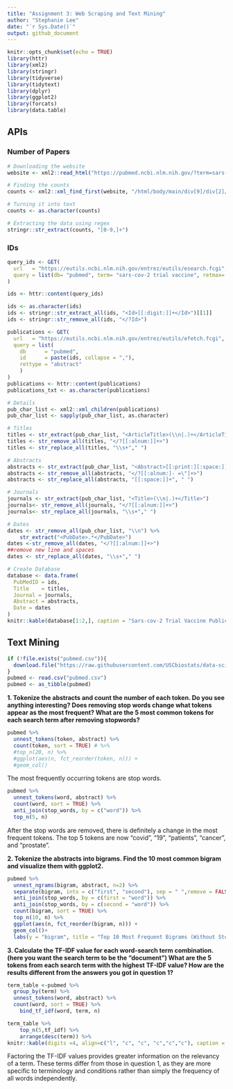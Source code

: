 ```yaml
---
title: "Assignment 3: Web Scraping and Text Mining"
author: "Stephanie Lee"
date: "`r Sys.Date()`"
output: github_document
---
```


```r
knitr::opts_chunk$set(echo = TRUE)
library(httr)
library(xml2)
library(stringr)
library(tidyverse)
library(tidytext)
library(dplyr)
library(ggplot2)
library(forcats)
library(data.table)
```

## APIs

### Number of Papers
```r
# Downloading the website
website <- xml2::read_html("https://pubmed.ncbi.nlm.nih.gov/?term=sars-cov-2+trial+vaccine")

# Finding the counts
counts <- xml2::xml_find_first(website, "/html/body/main/div[9]/div[2]/div[2]/div[1]")

# Turning it into text
counts <- as.character(counts)

# Extracting the data using regex
stringr::str_extract(counts, "[0-9,]+")
```

### IDs

```r
query_ids <- GET(
  url   = "https://eutils.ncbi.nlm.nih.gov/entrez/eutils/esearch.fcgi",
  query = list(db= "pubmed", term= "sars-cov-2 trial vaccine", retmax= 250)
)

ids <- httr::content(query_ids)
```

```r
ids <- as.character(ids)
ids <- stringr::str_extract_all(ids, "<Id>[[:digit:]]+</Id>")[[1]]
ids <- stringr::str_remove_all(ids, "</?Id>")
```


```r
publications <- GET(
  url   = "https://eutils.ncbi.nlm.nih.gov/entrez/eutils/efetch.fcgi",
  query = list(
    db      = "pubmed",
    id      = paste(ids, collapse = ","),
    rettype = "abstract"
    )
)
publications <- httr::content(publications)
publications_txt <- as.character(publications)
```

```r

# Details
pub_char_list <- xml2::xml_children(publications)
pub_char_list <- sapply(pub_char_list, as.character)

# Titles
titles <- str_extract(pub_char_list, "<ArticleTitle>(\\n|.)+</ArticleTitle>")
titles <- str_remove_all(titles, "</?[[:alnum:]]+>")
titles <- str_replace_all(titles, "\\s+"," ")

# Abstracts
abstracts <- str_extract(pub_char_list, "<Abstract>[[:print:][:space:]]+</Abstract>")
abstracts <- str_remove_all(abstracts, "</?[[:alnum:]- =\"]+>")
abstracts <- str_replace_all(abstracts, "[[:space:]]+", " ")

# Journals
journals <- str_extract(pub_char_list, "<Title>(\\n|.)+</Title>")
journals<- str_remove_all(journals, "</?[[:alnum:]]+>")
journals<- str_replace_all(journals, "\\s+"," ")

# Dates
dates <- str_remove_all(pub_char_list, "\\n") %>%
    str_extract("<PubDate>.*</PubDate>")
dates <-str_remove_all(dates, "</?[[:alnum:]]+>")
##remove new line and spaces
dates <- str_replace_all(dates, "\\s+"," ")

# Create Database
database <- data.frame(
  PubMedID = ids,
  Title    = titles,
  Journal = journals,
  Abstract = abstracts,
  Date = dates
)
knitr::kable(database[1:2,], caption = "Sars-cov-2 Trial Vaccine Publications")
```


## Text Mining

```r
if (!file.exists("pubmed.csv")){
  download.file("https://raw.githubusercontent.com/USCbiostats/data-science-data/master/03_pubmed/pubmed.csv", "pubmed.csv", method="libcurl", timeout = 60)
}
pubmed <- read.csv("pubmed.csv")
pubmed <- as_tibble(pubmed)
```

**1. Tokenize the abstracts and count the number of each token. Do you see anything interesting? Does removing stop words change what tokens appear as the most frequent? What are the 5 most common tokens for each search term after removing stopwords?**

```r
pubmed %>%
  unnest_tokens(token, abstract) %>%
  count(token, sort = TRUE) # %>%
  #top_n(20, n) %>%
  #ggplot(aes(n, fct_reorder(token, n))) +
  #geom_col()
```

The most frequently occurring tokens are stop words.

```r
pubmed %>%
  unnest_tokens(word, abstract) %>%
  count(word, sort = TRUE) %>%
  anti_join(stop_words, by = c("word")) %>%
  top_n(5, n)
```
After the stop words are removed, there is definitely a change in the most frequent tokens. The top 5 tokens are now "covid", "19", "patients", "cancer", and "prostate".


**2. Tokenize the abstracts into bigrams. Find the 10 most common bigram and visualize them with ggplot2.**

```r
pubmed %>%
  unnest_ngrams(bigram, abstract, n=2) %>%
  separate(bigram, into = c("first", "second"), sep = " ",remove = FALSE) %>%
  anti_join(stop_words, by = c(first = "word")) %>%
  anti_join(stop_words, by = c(second = "word")) %>%
  count(bigram, sort = TRUE) %>%
  top_n(10, n) %>%
  ggplot(aes(n, fct_reorder(bigram, n))) +
  geom_col()+
  labs(y = "bigram", title = "Top 10 Most Frequent Bigrams (Without Stop Words)") 
```
**3. Calculate the TF-IDF value for each word-search term combination. (here you want the search term to be the “document”) What are the 5 tokens from each search term with the highest TF-IDF value? How are the results different from the answers you got in question 1?**

```r

term_table <-pubmed %>%
  group_by(term) %>% 
  unnest_tokens(word, abstract) %>%
  count(word, sort = TRUE) %>%
    bind_tf_idf(word, term, n)

term_table %>%
    top_n(5,tf_idf) %>% 
    arrange(desc(term)) %>%
knitr::kable(digits =4, align=c("l", "c", "c", "c","c","c"), caption = "Top 5 TF-IDFs by Search Term")

```
Factoring the TF-IDF values provides greater information on the relevancy of a term. These terms differ from those in question 1, as they are more specific to terminology and conditions rather than simply the frequency of all words independently.